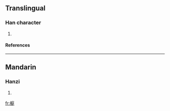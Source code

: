 ==Translingual==
===Han character===
{{Han char|rn=75|rad=木|as=10|sn=14|four=4394<sub>1</sub>|canj=木戈弓土 (DING)}}
# {{defn|Han|sort=木10}}
====References====
{{Han ref|kx=0544.230|dkj=15279|dj=0932.070|hdz=21268.020|uh=69B3|ud=27059|bh=E257|bd=57943}}

----
==Mandarin==
===Hanzi===
{{cmn-hanzi|pin=[[tíng]] (ting2)|wg=t'ing<sup>2</sup>}}
# {{defn|Mandarin}}

[[fr:榳]]